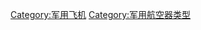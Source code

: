 {{Catnav|頁面分類|人类社会|科技|军事装备|军用飞机}}

{{catmore}}
{{Commonscat|Fighter aircraft}}

[[Category:军用飞机|Category:军用飞机]]
[[Category:军用航空器类型|Category:军用航空器类型]]